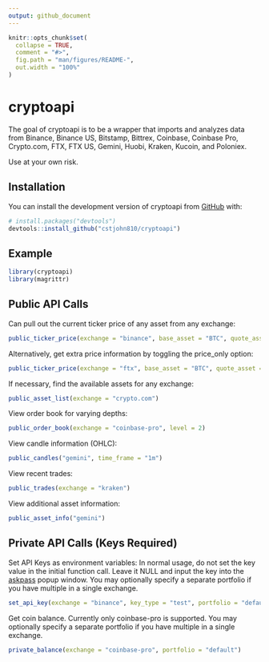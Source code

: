 ```yaml
---
output: github_document
---
```


<!-- README.md is generated from README.Rmd. Please edit that file -->

```r
knitr::opts_chunk$set(
  collapse = TRUE,
  comment = "#>",
  fig.path = "man/figures/README-",
  out.width = "100%"
)
```

# cryptoapi

<!-- badges: start -->
<!-- badges: end -->

The goal of cryptoapi is to be a wrapper that imports and analyzes data from Binance, Binance US, Bitstamp, Bittrex, Coinbase, Coinbase Pro, Crypto.com, FTX, FTX US, Gemini, Huobi, Kraken, Kucoin, and Poloniex. 

Use at your own risk.

## Installation

You can install the development version of cryptoapi from [GitHub](https://github.com/) with:

``` r
# install.packages("devtools")
devtools::install_github("cstjohn810/cryptoapi")
```

## Example

```r
library(cryptoapi)
library(magrittr)
```

## Public API Calls

Can pull out the current ticker price of any asset from any exchange:

```r
public_ticker_price(exchange = "binance", base_asset = "BTC", quote_asset = "USD")
```

Alternatively, get extra price information by toggling the price_only option:

```r
public_ticker_price(exchange = "ftx", base_asset = "BTC", quote_asset = "USD", price_only = FALSE)
```

If necessary, find the available assets for any exchange:

```r
public_asset_list(exchange = "crypto.com")
```

View order book for varying depths:

```r
public_order_book(exchange = "coinbase-pro", level = 2)
```

View candle information (OHLC):

```r
public_candles("gemini", time_frame = "1m")
```

View recent trades:

```r
public_trades(exchange = "kraken")
```

View additional asset information:

```r
public_asset_info("gemini")
```

## Private API Calls (Keys Required)

Set API Keys as environment variables:
In normal usage, do not set the key value in the initial function call. Leave it NULL and input the key into the [askpass](https://rdrr.io/cran/askpass/man/askpass.html) popup window. You may optionally specify a separate portfolio if you have multiple in a single exchange.

```r
set_api_key(exchange = "binance", key_type = "test", portfolio = "default")
```

Get coin balance. Currently only coinbase-pro is supported. You may optionally specify a separate portfolio if you have multiple in a single exchange.

```r
private_balance(exchange = "coinbase-pro", portfolio = "default")
```

